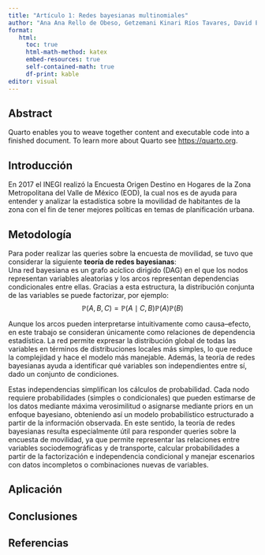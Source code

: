 ```yaml
---
title: "Artículo 1: Redes bayesianas multinomiales"
author: "Ana Ana Rello de Obeso, Getzemani Kinari Ríos Tavares, David Esteban Flores Medina"
format:
   html:
     toc: true
     html-math-method: katex
     embed-resources: true
     self-contained-math: true
     df-print: kable
editor: visual
---
```


## Abstract

Quarto enables you to weave together content and executable code into a finished document. To learn more about Quarto see <https://quarto.org>.

## Introducción

En 2017 el INEGI realizó la Encuesta Origen Destino en Hogares de la Zona Metropolitana del Valle de México (EOD), la cual nos es de ayuda para entender y analizar la estadística sobre la movilidad de habitantes de la zona con el fin de tener mejores políticas en temas de planificación urbana.

## Metodología

Para poder realizar las queries sobre la encuesta de movilidad, se tuvo que considerar la siguiente **teoría de redes bayesianas**:\
Una red bayesiana es un grafo acíclico dirigido (DAG) en el que los nodos representan variables aleatorias y los arcos representan dependencias condicionales entre ellas. Gracias a esta estructura, la distribución conjunta de las variables se puede factorizar, por ejemplo:
$$
  \mathbb{P}(A, B, C) = \mathbb{P}(A \mid C, B)\mathbb{P}(A)\mathbb{P}(B)
$$

Aunque los arcos pueden interpretarse intuitivamente como causa–efecto, en este trabajo se consideran únicamente como relaciones de dependencia estadística. La red permite expresar la distribución global de todas las variables en términos de distribuciones locales más simples, lo que reduce la complejidad y hace el modelo más manejable. Además, la teoría de redes bayesianas ayuda a identificar qué variables son independientes entre sí, dado un conjunto de condiciones.

Estas independencias simplifican los cálculos de probabilidad. Cada nodo requiere probabilidades (simples o condicionales) que pueden estimarse de los datos mediante máxima verosimilitud o asignarse mediante priors en un enfoque bayesiano, obteniendo así un modelo probabilístico estructurado a partir de la información observada. En este sentido, la teoría de redes bayesianas resulta especialmente útil para responder queries sobre la encuesta de movilidad, ya que permite representar las relaciones entre variables sociodemográficas y de transporte, calcular probabilidades a partir de la factorización e independencia condicional y manejar escenarios con datos incompletos o combinaciones nuevas de variables.

## Aplicación

## Conclusiones

## Referencias
